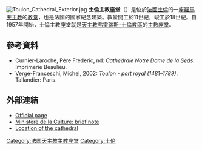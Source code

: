 {{expand|time=2014-12-01T01:44:14+00:00}}
[[File:Toulon_Cathedral_Exterior.jpg|thumb]]
'''土倫主教座堂'''（{{lang-fr|Cathédrale Notre-Dame-de-la-Seds de Toulon}}）是位於[[法國|法國]][[土倫|土倫]]的一座[[羅馬天主教|羅馬天主教]]的[[教堂|教堂]]，也是法國的國家紀念建築。教堂開工於11世紀，竣工於18世紀。自1957年開始，土倫主教座堂就是[[天主教弗雷瑞斯-土倫教區|天主教弗雷瑞斯-土倫教區]]的[[主教座堂|主教座堂]]。

==參考資料==
*Curnier-Laroche, Père Frederic, nd: ''Cathédrale Notre Dame de la Seds''. Imprimerie Beaulieu.
*Vergé-Franceschi, Michel, 2002: ''Toulon - port royal (1481–1789)''. Tallandier: Paris.

==外部連結==
{{commons category|Cathédrale Notre-Dame-de-la-Seds de Toulon|Toulon Cathedral}}
*[http://wabby.free.fr/cathedrale-toulon/56k/accueil.html Official page] {{Wayback|url=http://wabby.free.fr/cathedrale-toulon/56k/accueil.html |date=20160303183703 }} {{fr icon}}
*[http://www.culture.gouv.fr/culture/inventai/itiinv/cathedrale/cat_paca.html Ministère de la Culture: brief note] {{Wayback|url=http://www.culture.gouv.fr/culture/inventai/itiinv/cathedrale/cat_paca.html |date=20171213144420 }} {{fr icon}}
*[http://www.scholares.net/index.php?Gazetteer-Toulon Location of the cathedral] {{Wayback|url=http://www.scholares.net/index.php?Gazetteer-Toulon |date=20190913190243 }}
{{法国天主教主教座堂}}
{{coord|43|7|18|N|5|56|3|E|type:landmark_region:FR|display=title}}

[[Category:法国天主教主教座堂|Category:法国天主教主教座堂]]
[[Category:土伦|Category:土伦]]
